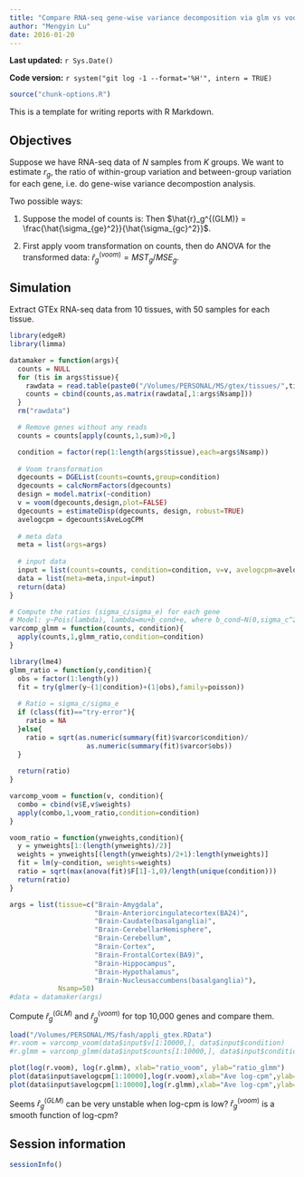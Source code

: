 ```yaml
---
title: "Compare RNA-seq gene-wise variance decomposition via glm vs voom using GTEx data"
author: "Mengyin Lu"
date: 2016-01-20
---
```


**Last updated:** `r Sys.Date()`

**Code version:** `r system("git log -1 --format='%H'", intern = TRUE)`

```r
source("chunk-options.R")
```

This is a template for writing reports with R Markdown.

## Objectives

Suppose we have RNA-seq data of $N$ samples from $K$ groups. We want to estimate $r_g$, the ratio of within-group variation and between-group variation for each gene, i.e. do gene-wise variance decompostion analysis.

Two possible ways:

1. Suppose the model of counts is: 
\begin{align}
Y_{gi} &\sim Pois(\lambda_{gi}), \\
\log(\lambda_{gi}) &= \mu_g+\beta_{g,c(i)}+e_{gi}, \\
e_{gi}\sim N(0,\sigma_{ge}^2), &\quad \beta_{g,c(i)}\sim N(0,\sigma_{gc}^2).
\end{align}
Then $\hat{r}_g^{(GLM)} = \frac{\hat{\sigma_{ge}^2}}{\hat{\sigma_{gc}^2}}$.

2. First apply voom transformation on counts, then do ANOVA for the transformed data: $\hat{r}_g^{(voom)} = MST_g/MSE_g$.

## Simulation
Extract GTEx RNA-seq data from 10 tissues, with 50 samples for each tissue. 
```r
library(edgeR)
library(limma)

datamaker = function(args){
  counts = NULL
  for (tis in args$tissue){
    rawdata = read.table(paste0("/Volumes/PERSONAL/MS/gtex/tissues/",tis,".txt"),header=TRUE)
    counts = cbind(counts,as.matrix(rawdata[,1:args$Nsamp]))
  }
  rm("rawdata")  

  # Remove genes without any reads
  counts = counts[apply(counts,1,sum)>0,]

  condition = factor(rep(1:length(args$tissue),each=args$Nsamp))
  
  # Voom transformation
  dgecounts = DGEList(counts=counts,group=condition)
  dgecounts = calcNormFactors(dgecounts)
  design = model.matrix(~condition)
  v = voom(dgecounts,design,plot=FALSE)
  dgecounts = estimateDisp(dgecounts, design, robust=TRUE)
  avelogcpm = dgecounts$AveLogCPM
  
  # meta data
  meta = list(args=args)
  
  # input data
  input = list(counts=counts, condition=condition, v=v, avelogcpm=avelogcpm)  
  data = list(meta=meta,input=input)
  return(data)
}

# Compute the ratios (sigma_c/sigma_e) for each gene
# Model: y~Pois(lambda), lambda=mu+b_cond+e, where b_cond~N(0,sigma_c^2), e~N(0,sigma_e^2)
varcomp_glmm = function(counts, condition){
  apply(counts,1,glmm_ratio,condition=condition)
}

library(lme4)
glmm_ratio = function(y,condition){
  obs = factor(1:length(y))
  fit = try(glmer(y~(1|condition)+(1|obs),family=poisson))
  
  # Ratio = sigma_c/sigma_e
  if (class(fit)=="try-error"){
    ratio = NA
  }else{
    ratio = sqrt(as.numeric(summary(fit)$varcor$condition)/
                   as.numeric(summary(fit)$varcor$obs))
  }
  
  return(ratio)
}

varcomp_voom = function(v, condition){
  combo = cbind(v$E,v$weights)
  apply(combo,1,voom_ratio,condition=condition)
}

voom_ratio = function(ynweights,condition){
  y = ynweights[1:(length(ynweights)/2)]
  weights = ynweights[(length(ynweights)/2+1):length(ynweights)]
  fit = lm(y~condition, weights=weights)
  ratio = sqrt(max(anova(fit)$F[1]-1,0)/length(unique(condition)))
  return(ratio)
}
```

```r
args = list(tissue=c("Brain-Amygdala",
                     "Brain-Anteriorcingulatecortex(BA24)",
                     "Brain-Caudate(basalganglia)",
                     "Brain-CerebellarHemisphere",
                     "Brain-Cerebellum",
                     "Brain-Cortex",
                     "Brain-FrontalCortex(BA9)",
                     "Brain-Hippocampus",
                     "Brain-Hypothalamus",
                     "Brain-Nucleusaccumbens(basalganglia)"),
            Nsamp=50)
#data = datamaker(args)
```

Compute $\hat{r}_g^{(GLM)}$ and $\hat{r}_g^{(voom)}$ for top 10,000 genes and compare them. 
```r
load("/Volumes/PERSONAL/MS/fash/appli_gtex.RData")
#r.voom = varcomp_voom(data$input$v[1:10000,], data$input$condition)
#r.glmm = varcomp_glmm(data$input$counts[1:10000,], data$input$condition)

plot(log(r.voom), log(r.glmm), xlab="ratio_voom", ylab="ratio_glmm")
plot(data$input$avelogcpm[1:10000],log(r.voom),xlab="Ave log-cpm",ylab="ratio",main="Ratio=sigma_c/sigma_e (Voom)")
plot(data$input$avelogcpm[1:10000],log(r.glmm),xlab="Ave log-cpm",ylab="ratio",main="Ratio=sigma_c/sigma_e (GLMM)")
```

Seems $\hat{r}_g^{(GLM)}$ can be very unstable when log-cpm is low?
$\hat{r}_g^{(voom)}$ is a smooth function of log-cpm?

## Session information

```r
sessionInfo()
```
